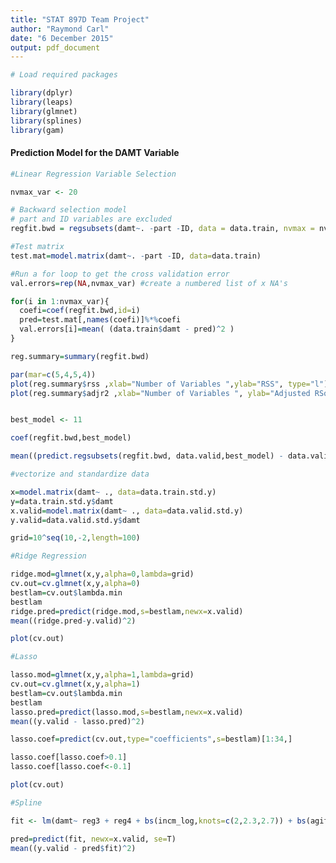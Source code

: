 ```yaml
---
title: "STAT 897D Team Project"
author: "Raymond Carl"
date: "6 December 2015"
output: pdf_document
---
```



```r
# Load required packages

library(dplyr)
library(leaps)
library(glmnet)
library(splines)
library(gam)

```


<h4>
Prediction Model for the DAMT Variable
</h4>





```r

#Linear Regression Variable Selection

nvmax_var <- 20

# Backward selection model
# part and ID variables are excluded
regfit.bwd = regsubsets(damt~. -part -ID, data = data.train, nvmax = nvmax_var, method = "backward")

#Test matrix
test.mat=model.matrix(damt~. -part -ID, data=data.train)

#Run a for loop to get the cross validation error
val.errors=rep(NA,nvmax_var) #create a numbered list of x NA's

for(i in 1:nvmax_var){
  coefi=coef(regfit.bwd,id=i)
  pred=test.mat[,names(coefi)]%*%coefi
  val.errors[i]=mean( (data.train$damt - pred)^2 )
}

reg.summary=summary(regfit.bwd)

par(mar=c(5,4,5,4))
plot(reg.summary$rss ,xlab="Number of Variables ",ylab="RSS", type="l")
plot(reg.summary$adjr2 ,xlab="Number of Variables ", ylab="Adjusted RSq",type="l")


best_model <- 11

coef(regfit.bwd,best_model)

mean((predict.regsubsets(regfit.bwd, data.valid,best_model) - data.valid$damt)^2)

```


```r

#vectorize and standardize data

x=model.matrix(damt~ ., data=data.train.std.y)
y=data.train.std.y$damt
x.valid=model.matrix(damt~ ., data=data.valid.std.y)
y.valid=data.valid.std.y$damt

grid=10^seq(10,-2,length=100)

```


```r

#Ridge Regression

ridge.mod=glmnet(x,y,alpha=0,lambda=grid)
cv.out=cv.glmnet(x,y,alpha=0)
bestlam=cv.out$lambda.min
bestlam
ridge.pred=predict(ridge.mod,s=bestlam,newx=x.valid)
mean((ridge.pred-y.valid)^2)

plot(cv.out)

```


```r

#Lasso

lasso.mod=glmnet(x,y,alpha=1,lambda=grid)
cv.out=cv.glmnet(x,y,alpha=1)
bestlam=cv.out$lambda.min
bestlam
lasso.pred=predict(lasso.mod,s=bestlam,newx=x.valid)
mean((y.valid - lasso.pred)^2)

lasso.coef=predict(cv.out,type="coefficients",s=bestlam)[1:34,]

lasso.coef[lasso.coef>0.1]
lasso.coef[lasso.coef<-0.1]

plot(cv.out)
```


```r

#Spline

fit <- lm(damt~ reg3 + reg4 + bs(incm_log,knots=c(2,2.3,2.7)) + bs(agif_log,knots=c(2,2.3,2.7)),data=data.train)

pred=predict(fit, newx=x.valid, se=T)
mean((y.valid - pred$fit)^2)

```


